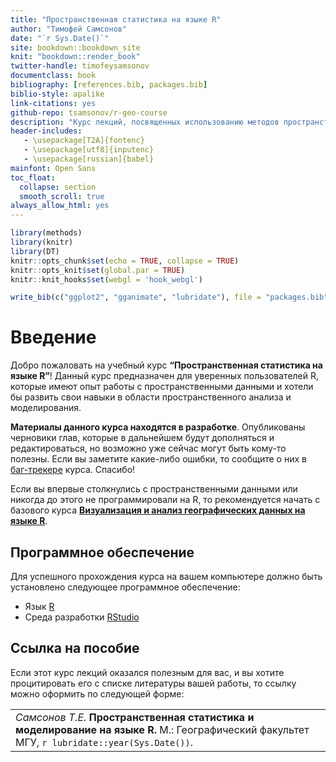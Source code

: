 ```yaml
--- 
title: "Пространственная статистика на языке R"
author: "Тимофей Самсонов"
date: "`r Sys.Date()`"
site: bookdown::bookdown_site
knit: "bookdown::render_book"
twitter-handle: timofeysamsonov
documentclass: book
bibliography: [references.bib, packages.bib]
biblio-style: apalike
link-citations: yes
github-repo: tsamsonov/r-geo-course
description: "Курс лекций, посвященных использованию методов пространственной статистике на языке R"
header-includes:
   - \usepackage[T2A]{fontenc}
   - \usepackage[utf8]{inputenc}
   - \usepackage[russian]{babel}
mainfont: Open Sans
toc_float:
  collapse: section
  smooth_scroll: true
always_allow_html: yes
---
```

```r
library(methods)
library(knitr)
library(DT)
knitr::opts_chunk$set(echo = TRUE, collapse = TRUE)
knitr::opts_knit$set(global.par = TRUE)
knitr::knit_hooks$set(webgl = 'hook_webgl')

write_bib(c("ggplot2", "gganimate", "lubridate"), file = "packages.bib")
```

# Введение {-}

Добро пожаловать на учебный курс __"Пространственная статистика на языке R"__! Данный курс предназначен для уверенных пользователей R, которые имеют опыт работы с пространственными данными и хотели бы развить свои навыки в области пространственного анализа и моделирования.

::: {.rmdwarning}
[__Материалы данного курса находятся в разработке__. Опубликованы черновики глав, которые в дальнейшем будут дополняться и редактироваться, но возможно уже сейчас могут быть кому-то полезны. Если вы заметите какие-либо ошибки, то сообщите о них в [баг-трекере](https://github.com/tsamsonov/r-spatstat-course/issues) курса. Спасибо!]{color="orangered"}
:::


::: {.rmdimportant}
Если вы впервые столкнулись с пространственными данными или никогда до этого не программировали на R, то рекомендуется начать с базового курса __[Визуализация и анализ географических данных на языке R](https://tsamsonov.github.io/r-geo-course/)__. 
:::

## Программное обеспечение {-}

Для успешного прохождения курса на вашем компьютере должно быть установлено следующее программное обеспечение:

* Язык [R](https://cran.r-project.org)
* Среда разработки [RStudio](https://www.rstudio.com/products/rstudio/download3/)

## Ссылка на пособие {-}

Если этот курс лекций оказался полезным для вас, и вы хотите процитировать его с списке литературы вашей работы, то ссылку можно оформить по следующей форме:

----
_Самсонов Т.Е._ **Пространственная статистика и моделирование на языке R.** М.: Географический факультет МГУ, `r lubridate::year(Sys.Date())`.
----